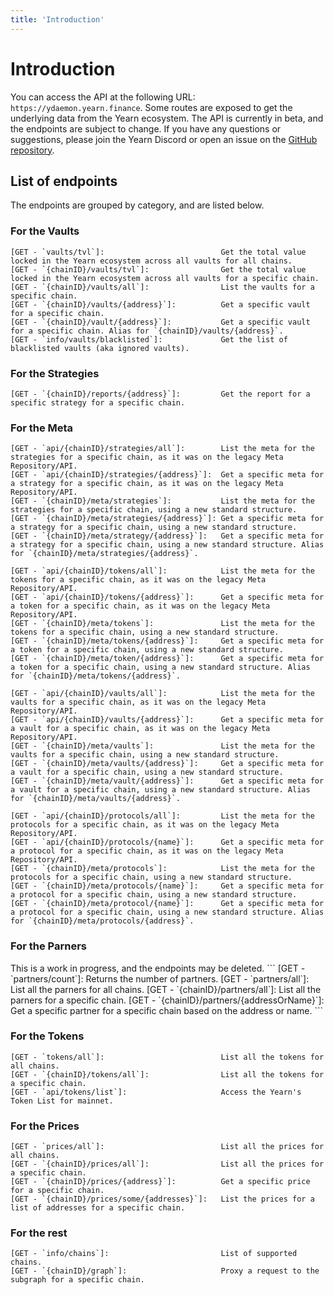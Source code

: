 ```yaml
---
title: 'Introduction'
---
```




# Introduction
You can access the API at the following URL: `https://ydaemon.yearn.finance`. Some routes are exposed to get the underlying data from the Yearn ecosystem. The API is currently in beta, and the endpoints are subject to change. If you have any questions or suggestions, please join the Yearn Discord or open an issue on the [GitHub repository](https://github.com/yearn/ydaemon).

## List of endpoints
The endpoints are grouped by category, and are listed below.

### For the Vaults
```
[GET - `vaults/tvl`]:                          Get the total value locked in the Yearn ecosystem across all vaults for all chains.
[GET - `{chainID}/vaults/tvl`]:                Get the total value locked in the Yearn ecosystem across all vaults for a specific chain.
[GET - `{chainID}/vaults/all`]:                List the vaults for a specific chain.
[GET - `{chainID}/vaults/{address}`]:          Get a specific vault for a specific chain.
[GET - `{chainID}/vault/{address}`]:           Get a specific vault for a specific chain. Alias for `{chainID}/vaults/{address}`.
[GET - `info/vaults/blacklisted`]:             Get the list of blacklisted vaults (aka ignored vaults).
```

### For the Strategies
```
[GET - `{chainID}/reports/{address}`]:         Get the report for a specific strategy for a specific chain.
```

### For the Meta
```
[GET - `api/{chainID}/strategies/all`]:        List the meta for the strategies for a specific chain, as it was on the legacy Meta Repository/API.
[GET - `api/{chainID}/strategies/{address}`]:  Get a specific meta for a strategy for a specific chain, as it was on the legacy Meta Repository/API.
[GET - `{chainID}/meta/strategies`]:           List the meta for the strategies for a specific chain, using a new standard structure.
[GET - `{chainID}/meta/strategies/{address}`]: Get a specific meta for a strategy for a specific chain, using a new standard structure.
[GET - `{chainID}/meta/strategy/{address}`]:   Get a specific meta for a strategy for a specific chain, using a new standard structure. Alias for `{chainID}/meta/strategies/{address}`.  

[GET - `api/{chainID}/tokens/all`]:            List the meta for the tokens for a specific chain, as it was on the legacy Meta Repository/API.
[GET - `api/{chainID}/tokens/{address}`]:      Get a specific meta for a token for a specific chain, as it was on the legacy Meta Repository/API.
[GET - `{chainID}/meta/tokens`]:               List the meta for the tokens for a specific chain, using a new standard structure.
[GET - `{chainID}/meta/tokens/{address}`]:     Get a specific meta for a token for a specific chain, using a new standard structure.
[GET - `{chainID}/meta/token/{address}`]:      Get a specific meta for a token for a specific chain, using a new standard structure. Alias for `{chainID}/meta/tokens/{address}`.  

[GET - `api/{chainID}/vaults/all`]:            List the meta for the vaults for a specific chain, as it was on the legacy Meta Repository/API.
[GET - `api/{chainID}/vaults/{address}`]:      Get a specific meta for a vault for a specific chain, as it was on the legacy Meta Repository/API.
[GET - `{chainID}/meta/vaults`]:               List the meta for the vaults for a specific chain, using a new standard structure.
[GET - `{chainID}/meta/vaults/{address}`]:     Get a specific meta for a vault for a specific chain, using a new standard structure.
[GET - `{chainID}/meta/vault/{address}`]:      Get a specific meta for a vault for a specific chain, using a new standard structure. Alias for `{chainID}/meta/vaults/{address}`.  

[GET - `api/{chainID}/protocols/all`]:         List the meta for the protocols for a specific chain, as it was on the legacy Meta Repository/API.
[GET - `api/{chainID}/protocols/{name}`]:      Get a specific meta for a protocol for a specific chain, as it was on the legacy Meta Repository/API.
[GET - `{chainID}/meta/protocols`]:            List the meta for the protocols for a specific chain, using a new standard structure.
[GET - `{chainID}/meta/protocols/{name}`]:     Get a specific meta for a protocol for a specific chain, using a new standard structure.
[GET - `{chainID}/meta/protocol/{name}`]:      Get a specific meta for a protocol for a specific chain, using a new standard structure. Alias for `{chainID}/meta/protocols/{address}`.
```

### For the Parners
<Callout type="warning" emoji="⚠️">
	This is a work in progress, and the endpoints may be deleted.
</Callout>
```
[GET - `partners/count`]:                      Returns the number of partners.
[GET - `partners/all`]:                        List all the parners for all chains.
[GET - `{chainID}/partners/all`]:              List all the parners for a specific chain.
[GET - `{chainID}/partners/{addressOrName}`]:  Get a specific partner for a specific chain based on the address or name.
```

### For the Tokens
```
[GET - `tokens/all`]:                          List all the tokens for all chains.
[GET - `{chainID}/tokens/all`]:                List all the tokens for a specific chain.
[GET - `api/tokens/list`]:                     Access the Yearn's Token List for mainnet.
```

### For the Prices
```
[GET - `prices/all`]:                          List all the prices for all chains.
[GET - `{chainID}/prices/all`]:                List all the prices for a specific chain.
[GET - `{chainID}/prices/{address}`]:          Get a specific price for a specific chain.
[GET - `{chainID}/prices/some/{addresses}`]:   List the prices for a list of addresses for a specific chain.
```

### For the rest
```
[GET - `info/chains`]:                         List of supported chains.
[GET - `{chainID}/graph`]:                     Proxy a request to the subgraph for a specific chain.
```

